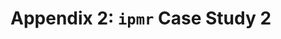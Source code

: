 \newpage
# Appendix 2: `ipmr` Case Study 2

\includepdf[pages = -, nup = 1, pagecommand = {}]{rmd/published/ipmr-s2.pdf}
